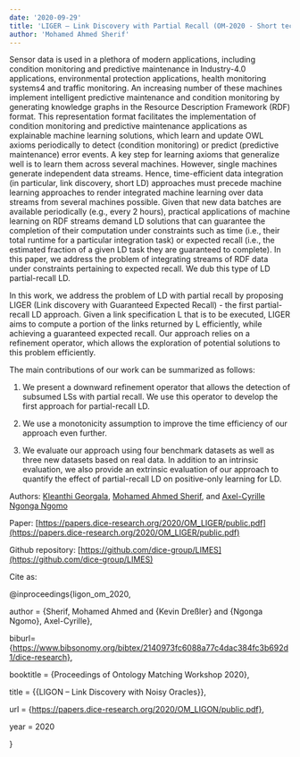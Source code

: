 ```yaml
---
date: '2020-09-29'
title: 'LIGER – Link Discovery with Partial Recall (OM-2020 - Short technical paper)	'
author: 'Mohamed Ahmed Sherif'
---
```



Sensor data is used in a plethora of modern applications, including condition monitoring and predictive maintenance in Industry-4.0 applications, environmental protection applications, health monitoring systems4 and traffic monitoring. An increasing number of these machines implement intelligent predictive maintenance and condition monitoring by generating knowledge graphs in the Resource Description Framework (RDF) format. This representation format facilitates the implementation of condition monitoring and predictive maintenance applications as explainable machine learning solutions, which learn and update OWL axioms periodically to detect (condition monitoring) or predict (predictive maintenance) error events. A key step for learning axioms that generalize well is to learn them across several machines. However, single machines generate independent data streams. Hence, time-efficient data integration (in particular, link discovery, short LD) approaches must precede machine learning approaches to render integrated machine learning over data streams from several machines possible. Given that new data batches are available periodically (e.g., every 2 hours), practical applications of machine learning on RDF streams demand LD solutions that can guarantee the completion of their computation under constraints such as time (i.e., their total runtime for a particular integration task) or expected recall (i.e., the estimated fraction of a given LD task they are guaranteed to complete). In this paper, we address the problem of integrating streams of RDF data under constraints pertaining to expected recall. We dub this type of LD partial-recall LD.

  

In this work, we address the problem of LD with partial recall by proposing LIGER (Link discovery with Guaranteed Expected Recall) - the first partial-recall LD approach. Given a link specification L that is to be executed, LIGER aims to compute a portion of the links returned by L efficiently, while achieving a guaranteed expected recall. Our approach relies on a refinement operator, which allows the exploration of potential solutions to this problem efficiently.

  

The main contributions of our work can be summarized as follows:

1.  We present a downward refinement operator that allows the detection of subsumed LSs with partial recall. We use this operator to develop the first approach for partial-recall LD.
    
2.  We use a monotonicity assumption to improve the time efficiency of our approach even further.
    
3.  We evaluate our approach using four benchmark datasets as well as three new datasets based on real data. In addition to an intrinsic evaluation, we also provide an extrinsic evaluation of our approach to quantify the effect of partial-recall LD on positive-only learning for LD.
    

Authors: [Kleanthi Georgala](https://dice-research.org/KleanthiGeorgala), [Mohamed Ahmed Sherif](https://dice-research.org/MohamedAhmedSherif), and [Axel-Cyrille Ngonga Ngomo](https://dice-research.org/AxelCyrilleNgongaNgomo)

Paper: [https://papers.dice-research.org/2020/OM_LIGER/public.pdf](https://papers.dice-research.org/2020/OM_LIGER/public.pdf)

Github repository: [https://github.com/dice-group/LIMES](https://github.com/dice-group/LIMES)

Cite as:

@inproceedings{ligon_om_2020,

author = {Sherif, Mohamed Ahmed and {Kevin Dreßler} and {Ngonga Ngomo}, Axel-Cyrille},

biburl={https://www.bibsonomy.org/bibtex/2140973fc6088a77c4dac384fc3b692d1/dice-research},

booktitle = {Proceedings of Ontology Matching Workshop 2020},

title = {{LIGON – Link Discovery with Noisy Oracles}},

url = {https://papers.dice-research.org/2020/OM_LIGON/public.pdf},

year = 2020

}

